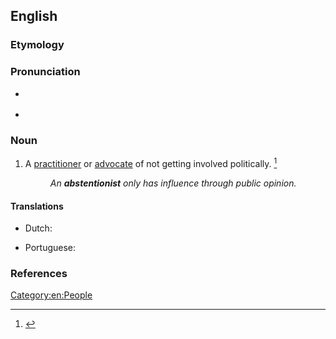 ==English==

===Etymology===
{{suffix|en|abstention|ist}}

===Pronunciation===
* {{a|RP}} {{IPA|en|/əbˈstɛn.ʃn̩.ɪst/}}
* {{a|US}} {{IPA|en|/æbˈstɛn.ʃn̩.ɪst/|/æbˈstɛn.t͡ʃn̩.ɪst/|/əbˈstɛn.ʃn̩.ɪst/|/əbˈstɛn.t͡ʃn̩.ɪst/}}

===Noun===
{{en-noun}}

# A [[practitioner]] or [[advocate]] of not getting involved politically. {{defdate|First attested in the late 19<sup>th</sup> century.}}<ref name=SOED>{{R:SOED5|page=9}}</ref>
#: ''An '''abstentionist''' only has influence through public opinion.''

====Translations====
{{trans-top|advocate of not getting involved politically}}
* Dutch: {{t+|nl|onthouder|m}}
{{trans-mid}}
* Portuguese: {{t|pt|abstencionista|m|f}}
{{trans-bottom}}

===References===
<references/>

[[Category:en:People]]